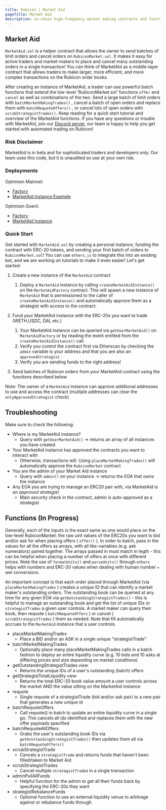 ```yaml
---
title: Rubicon | Market Aid
pageTitle: Market Aid
description: on-chain high-frequency market making contracts and functionality for Rubicon
---
```


## Market Aid

`MarketAid.sol` is a helper contract that allows the owner to send batches of limit orders and cancel orders on `RubiconMarket.sol`. It makes it easy for active traders and market-makers to place and cancel many outstanding orders in a single transaction! You can think of MarketAid as a middle-layer contract that allows traders to make larger, more efficient, and more complex transactions on the Rubicon order books.

After creating an instance of MarketAid, a trader can use powerful batch functions that extend the low-level 'RubiconMarket.sol' functions `offer` and `cancel` as well as combinations of the two. Send a large batch of limit orders with `batchMarketMakingTrades()` , cancel a batch of open orders and replace them with `batchRequoteOffers()` , or cancel lots of open orders with `scrubStrategistTrades()`. Keep reading for a quick start tutorial and overview of the MarketAid functions. If you have any questions or trouble with MarketAid, join our [Discord server](https://discord.com/invite/E7pS24J), our team is happy to help you get started with automated trading on Rubicon!

### Risk Disclaimer

MarketAid is in beta and for sophisticated traders and developers only. Our team uses this code, but it is unaudited so use at your own risk.

### Deployments

Optimism Mainnet:

- [Factory](https://optimistic.etherscan.io/address/0x267D94C6e67e4436EFfE092b08d040cFF36B2DA7)
- [MarketAid Instance Example](https://optimistic.etherscan.io/address/0x40e20121f46237Ae5d6822fd75847CedD17c449F)

Optimism Goerli:

- [Factory](https://goerli-optimism.etherscan.io/address/0x6838dd21aa01Bde8E600d499A95f9AE02f2bB376)
- [MarketAid Instance](https://goerli-optimism.etherscan.io/address/0xd3757c79df77cfac54501b5dadf7ec47a38e1a65)

### Quick Start

Get started with `MarketAid.sol` by creating a personal instance, funding the contract with ERC-20 tokens, and sending your first batch of orders to `RubiconMarket.sol`! You can use `ethers.js` to integrate this into an existing bot, and we are working on tutorials to make it even easier! Let's get started:

1. Create a new instance of the `MarketAid` contract
   1. Deploy a `MarketAid` instance by calling `createMarketAidInstance()` on the `MarketAidFactory` contract. This will spawn a new instance of `MarketAid` that is permissioned to the caller of `createMarketAidInstance()` and automatically approve them as a strategist with access to the contract.
2. Fund your MarketAid instance with the ERC-20s you want to trade (WETH,USDC, DAI, etc.)

   1. Your MarketAid instance can be queried via `getUserMarketAid()` on `MarketAidFactory` or by reading the event emitted from the `createMarketAidInstance()` call.
   2. Verify you control the contract first via Etherscan by checking the `admin` variable is your address and that you are also an `approvedStrategist` .
   3. Verify you are sending funds to the right address!

3. Send batches of Rubicon orders from your MarketAid contract using the functions described below

Note: The owner of a `MarketAid` instance can approve additional addresses to use and access the contract (multiple addresses can clear the `onlyApprovedStrategist` check)

## Troubleshooting

Make sure to check the following:

- Where is my MarketAid instance?
  - Query with `getUserMarketAid()` -> returns an array of all instances you have created
- Your MarketAid instance has approved the contracts you want to interact with
  - Otherwise, transactions will. Using `placeMarketMakingTrades()` will automatically approve the `RubiconMarket` contract
- You are the admin of your Market Aid instance
  - Query with `admin()` on your instance -> returns the EOA that owns the instance
- Any EOA you are trying to manage an ERC20 pair with, via MarketAid is _an approved strategist_
  - Main security check in the contract, admin is auto-approved as a strategist

## Functions (In Progress)

Generally, each of the inputs is the exact same as one would place on the low-level RubiconMarket: the raw uint values of the ERC20s you want to bid and/or ask for when placing offers ( `offer()` ). In order to batch, pass in the values for all the offers as arrays, with all like-variables (e.g. ask numerators) paired together. The arrays passed in must match in legth - this can be helpful when placing a number of offers at once with different prices. Note the use of `formatUnits()` and `parseUnits()` through `ethers` helps with numbers and ERC-20 values when dealing with human number `=` wei conversions.

An important concept is that each order placed through MarketAid (via `placeMarketMakingTrades` ) creates a unique ID that can identify a market maker's outstanding orders. The outstanding book can be queried at any time for any given EOA via `getOutstandingStrategistTrades()` - this is helpful to manage an outstanding book and get the list of unique IDs or `strategistTrades` a given user controls. A market maker can query their book, then requote ( `batchRequoteOffers` ) or cancel ( `scrubStrategistTrades` ) them as needed. Note that fill automatically accrues to the `MarketAid` instance that a user controls.

- placeMarketMakingTrades
  - Place a BID and/or an ASK in a single unique "strategistTrade"
- batchMarketMakingTrades
  - Optionally place many placeMarketMakingTrades calls in a batch fashion to deploy an entire liquidity curve (e.g. 10 bids and 10 asks at differing prices and size depending on market conditions)
- getOutstandingStrategistTrades _view_
  - Returns the unique IDs of a user's outstanding (batch) offers
- getStrategistTotalLiquidity _view_
  - Returns the total ERC-20 book value amount a user controls across the market AND the value sitting on the MarketAid instance
- requote
  - Single requote of a strategistTrade (bid and/or ask pair) to a new pair that generates a new unique id
- batchRequoteOffers
  - Call requote() in batch to update an entire liquidity curve in a single go. This cancels all ids identified and replaces them with the new offer payloads specified
- batchRequoteAllOffers
  - Grabs the user's outstanding book IDs via `getOutstandingStrategistTrades()` then updates them all via `batchRequoteOffers()`
- scrubStrategistTrade
  - Cancels a `strategistTrade` and returns funds that haven't been filled/taken to Market Aid
- scrubStrategistTrades
  - Cancel multiple `strategistTrade`s in a single transaction
- adminPullAllFunds
  - Helpful function for the admin to get all their funds back by specifying the ERC-20s they want
- strategistRebalanceFunds
  - Optional function to use an external liquidity venue to arbitrage against or rebalance funds through
